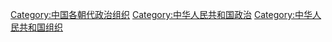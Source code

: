[[Category:中国各朝代政治组织|Category:中国各朝代政治组织]]
[[Category:中华人民共和国政治|Category:中华人民共和国政治]]
[[Category:中华人民共和国组织|Category:中华人民共和国组织]]